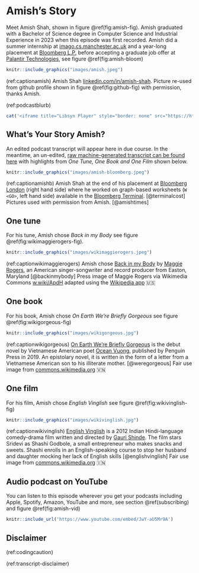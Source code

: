 # Amish's Story {#amish}

Meet Amish Shah, shown in figure \@ref(fig:amish-fig). Amish graduated with a Bachelor of Science degree in Computer Science and Industrial Experience in 2023 when this episode was first recorded. Amish did a summer internship at [imago.cs.manchester.ac.uk](https://imago.cs.manchester.ac.uk/) and a year-long placement at [Bloomberg L.P.](https://en.wikipedia.org/wiki/Bloomberg_L.P.) before accepting a graduate job offer at [Palantir Technologies](https://en.wikipedia.org/wiki/Palantir_Technologies), see figure \@ref(fig:amish-bloom)

```r
knitr::include_graphics("images/amish.jpeg")
```
(ref:captionamish) Amish Shah [linkedin.com/in/amish-shah](https://www.linkedin.com/in/amish-shah/). Picture re-used from github profile shown in figure \@ref(fig:github-fig) with permission, thanks Amish.

(ref:podcastblurb)


```r
cat('<iframe title="Libsyn Player" style="border: none" src="https://html5-player.libsyn.com/embed/episode/id/27355713/height/90/theme/custom/thumbnail/yes/direction/forward/render-playlist/no/custom-color/000000/" height="90" width="100%" scrolling="no"  allowfullscreen="" webkitallowfullscreen="true" mozallowfullscreen="true" allowfullscreen="true" msallowfullscreen="true" style="border: none;"></iframe>')
```

## What's Your Story Amish? {#amish-story}

An edited podcast transcript will appear here in due course. In the meantime, an un-edited, [raw machine-generated transcript can be found here](https://github.com/dullhunk/cdyf/blob/master/raw-transcript-amish.md)  with highlights from *One Tune, One Book and One Film* shown below.

```r
knitr::include_graphics("images/amish-bloomberg.jpeg")
```
(ref:captionamishb) Amish Shah at the end of his placement at [Bloomberg London](https://en.wikipedia.org/wiki/Bloomberg_London) (right hand side) where he worked on graph-based worksheets (`W <GO>`, left hand side) available in the [Bloomberg Terminal](https://en.wikipedia.org/wiki/Bloomberg_Terminal). [@terminalcost] Pictures used with permission from Amish. [@amishtimes]

## One tune {#amish-tune}

For his tune, Amish chose *Back in my Body* see figure \@ref(fig:wikimaggierogers-fig).

```r
knitr::include_graphics("images/wikimaggierogers.jpeg")
```
(ref:captionwikimaggierogers) Amish chose [Back in my Body](https://en.wikipedia.org/wiki/Heard_It_in_a_Past_Life) by [Maggie Rogers](https://en.wikipedia.org/wiki/Maggie_Rogers), an American singer-songwriter and record producer from Easton, Maryland [@backinmybody] Press image of Maggie Rogers via Wikimedia Commons [w.wiki/ApdH](https://w.wiki/ApdH) adapted using the [Wikipedia app](https://apps.apple.com/us/app/wikipedia/id324715238) 🇺🇸

## One book {#amish-book}

For his book, Amish chose *On Earth We're Briefly Gorgeous* see figure \@ref(fig:wikigorgeous-fig)

```r
knitr::include_graphics("images/wikigorgeous.jpg")
```

(ref:captionwikigorgeous) [On Earth We're Briefly Gorgeous](https://en.wikipedia.org/wiki/On_Earth_We%27re_Briefly_Gorgeous) is the debut novel by Vietnamese American poet [Ocean Vuong](https://en.wikipedia.org/wiki/Ocean_Vuong), published by Penguin Press in 2019. An epistolary novel, it is written in the form of a letter from a Vietnamese American son to his illiterate mother. [@weregorgeous] Fair use image from [commons.wikimedia.org](https://commons.wikimedia.org) 🇻🇳

## One film {#amish-film}

For his film, Amish chose *English Vinglish* see figure \@ref(fig:wikivinglish-fig) 

```r
knitr::include_graphics("images/wikivinglish.jpg")
```

(ref:captionwikivinglish) [English Vinglish](https://en.wikipedia.org/wiki/English_Vinglish) is a 2012 Indian Hindi-language comedy-drama film written and directed by [Gauri Shinde](https://en.wikipedia.org/wiki/Gauri_Shinde). The film stars Sridevi as Shashi Godbole, a small entrepreneur who makes snacks and sweets. Shashi enrolls in an English-speaking course to stop her husband and daughter mocking her lack of English skills [@englishvinglish] Fair use image from [commons.wikimedia.org](https://commons.wikimedia.org) 🇮🇳


## Audio podcast on YouTube {#amtube}

You can listen to this episode wherever you get your podcasts including Apple, Spotify, Amazon, YouTube and more, see section \@ref(subscribing) and figure \@ref(fig:amish-vid)

```r
knitr::include_url('https://www.youtube.com/embed/JwY-aU5Mr9A')
```

## Disclaimer  


::: {.rmdcaution}

(ref:codingcaution)

(ref:transcript-disclaimer)  

:::

